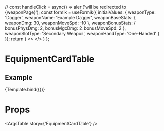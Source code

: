
  // const handleClick = async() => alert('will be redirected to {weaponPage}');
  const formik = useFormik({
    initialValues: {
      weaponType: 'Dagger',
      weaponName: 'Example Dagger',
      weaponBaseStats: {
        weaponDmg: 30,
        weaponMoveSpd: -10
      },
      weaponBonusStats: {
        bonusPhysDmg: 2,
        bonusMgcDmg: 2,
        bonusMoveSpd: 2
      },
      weaponSlotType: 'Secondary Weapon',
      weaponHandType: 'One-Handed'
    }
  });
  return (
    <>
      <EquipmentCardTable formik={formik}/>
    </>
  )
};

<Meta
  title='Components/EquipmentCardTable'
  component={EquipmentCardTable}
/>

# EquipmentCardTable
<Description of={EquipmentCardTable}/>


## Example
<Canvas>
  <Story name='EquipmentCardTable'>
    {Template.bind({})}
  </Story>
</Canvas>

# Props
<ArgsTable story={'EquipmentCardTable'} />
